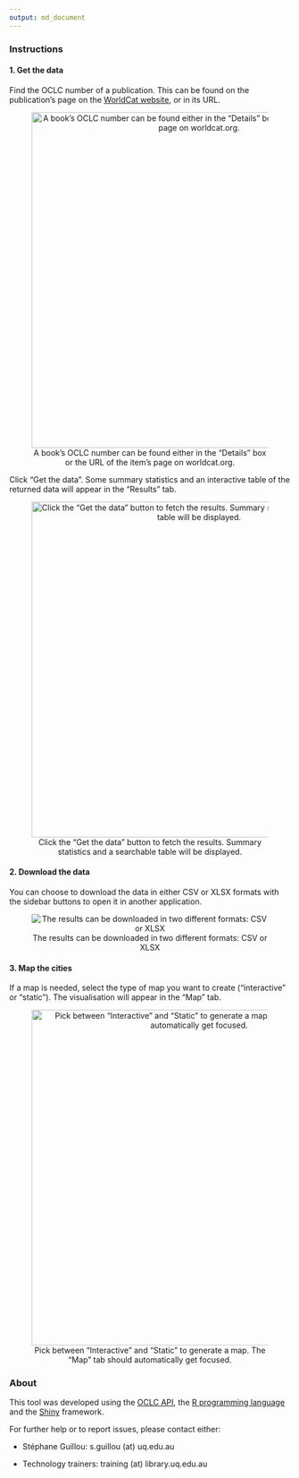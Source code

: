 ```yaml
---
output: md_document
---
```


### Instructions

#### 1. Get the data

Find the OCLC number of a publication. This can be found on the publication's page on the [WorldCat website](https://www.worldcat.org/), or in its URL.

<center>

![A book's OCLC number can be found either in the "Details" box or the URL of the item's page on worldcat.org.](images/paste-709E2A5A.png){width="600"}

</center>

Click "Get the data". Some summary statistics and an interactive table of the returned data will appear in the "Results" tab.

<center>

![Click the "Get the data" button to fetch the results. Summary statistics and a searchable table will be displayed.](images/paste-73F142F9.png){width="600"}

</center>

#### 2. Download the data

You can choose to download the data in either CSV or XLSX formats with the sidebar buttons to open it in another application.

<center>

![The results can be downloaded in two different formats: CSV or XLSX](images/paste-40EB5E30.png)

</center>

#### 3. Map the cities

If a map is needed, select the type of map you want to create ("interactive" or "static"). The visualisation will appear in the "Map" tab.

<center>

![Pick between "Interactive" and "Static" to generate a map. The "Map" tab should automatically get focused.](images/paste-9D60BF88.png){width="600"}

</center>

### About

This tool was developed using the [OCLC API](https://developer.api.oclc.org/), the [R programming language](https://www.r-project.org/) and the [Shiny](https://shiny.rstudio.com/) framework.

For further help or to report issues, please contact either:

-   Stéphane Guillou: s.guillou (at) uq.edu.au

-   Technology trainers: training (at) library.uq.edu.au
